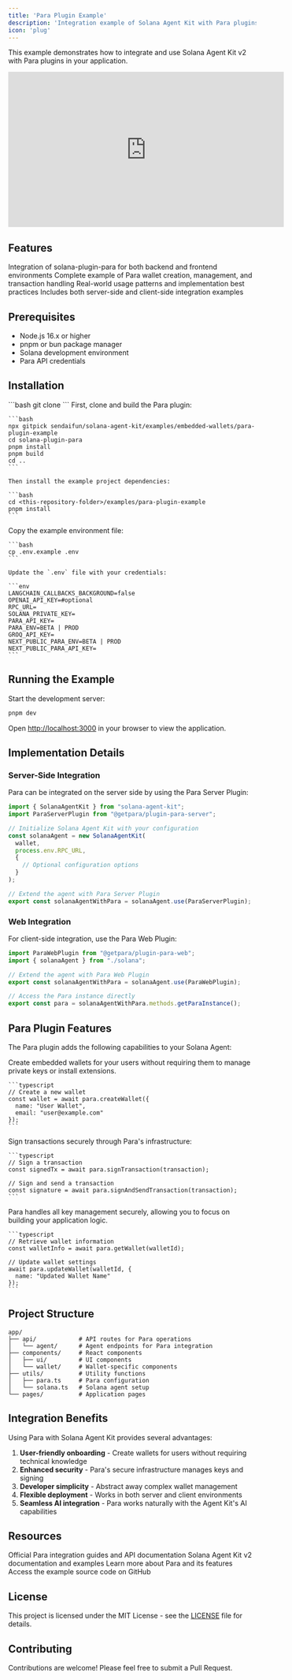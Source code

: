 ```yaml
---
title: 'Para Plugin Example'
description: 'Integration example of Solana Agent Kit with Para plugins'
icon: 'plug'
---
```


This example demonstrates how to integrate and use Solana Agent Kit v2 with Para plugins in your application.

<div className="flex justify-center my-6">
  <iframe 
    width="560" 
    height="315" 
    src="https://www.youtube.com/embed/qItH-SnOcr8" 
    title="Para Plugin Example Demo" 
    frameBorder="0" 
    allow="accelerometer; autoplay; clipboard-write; encrypted-media; gyroscope; picture-in-picture" 
    allowFullScreen
    className="rounded-md shadow-lg"
  ></iframe>
</div>

## Features

<CardGroup cols={2}>
  <Card title="Para Plugin Integration" icon="plug-circle-check">
    Integration of solana-plugin-para for both backend and frontend environments
  </Card>
  <Card title="Wallet Management" icon="wallet">
    Complete example of Para wallet creation, management, and transaction handling
  </Card>
  <Card title="Best Practices" icon="book">
    Real-world usage patterns and implementation best practices
  </Card>
  <Card title="Full-stack Implementation" icon="layer-group">
    Includes both server-side and client-side integration examples
  </Card>
</CardGroup>

## Prerequisites

- Node.js 16.x or higher
- pnpm or bun package manager
- Solana development environment
- Para API credentials

## Installation

<Steps>
  <Step title="Clone the repository">
    ```bash
    git clone <repository-url>
    ```
  </Step>
  <Step title="Install Para plugin dependencies">
    First, clone and build the Para plugin:
    
    ```bash
    npx gitpick sendaifun/solana-agent-kit/examples/embedded-wallets/para-plugin-example
    cd solana-plugin-para
    pnpm install
    pnpm build
    cd ..
    ```
    
    Then install the example project dependencies:
    
    ```bash
    cd <this-repository-folder>/examples/para-plugin-example
    pnpm install
    ```
  </Step>
  <Step title="Set up environment variables">
    Copy the example environment file:
    
    ```bash
    cp .env.example .env
    ```
    
    Update the `.env` file with your credentials:
    
    ```env
    LANGCHAIN_CALLBACKS_BACKGROUND=false
    OPENAI_API_KEY=#optional
    RPC_URL=
    SOLANA_PRIVATE_KEY=
    PARA_API_KEY=
    PARA_ENV=BETA | PROD
    GROQ_API_KEY=
    NEXT_PUBLIC_PARA_ENV=BETA | PROD
    NEXT_PUBLIC_PARA_API_KEY=
    ```
  </Step>
</Steps>

## Running the Example

Start the development server:

```bash
pnpm dev
```

Open [http://localhost:3000](http://localhost:3000) in your browser to view the application.

## Implementation Details

### Server-Side Integration

Para can be integrated on the server side by using the Para Server Plugin:

```typescript
import { SolanaAgentKit } from "solana-agent-kit";
import ParaServerPlugin from "@getpara/plugin-para-server";

// Initialize Solana Agent Kit with your configuration
const solanaAgent = new SolanaAgentKit(
  wallet,
  process.env.RPC_URL,
  {
    // Optional configuration options
  }
);

// Extend the agent with Para Server Plugin
export const solanaAgentWithPara = solanaAgent.use(ParaServerPlugin);
```

### Web Integration

For client-side integration, use the Para Web Plugin:

```typescript
import ParaWebPlugin from "@getpara/plugin-para-web";
import { solanaAgent } from "./solana";

// Extend the agent with Para Web Plugin
export const solanaAgentWithPara = solanaAgent.use(ParaWebPlugin);

// Access the Para instance directly
export const para = solanaAgentWithPara.methods.getParaInstance();
```

## Para Plugin Features

The Para plugin adds the following capabilities to your Solana Agent:

<AccordionGroup>
  <Accordion title="Wallet Creation">
    Create embedded wallets for your users without requiring them to manage private keys or install extensions.
    
    ```typescript
    // Create a new wallet
    const wallet = await para.createWallet({
      name: "User Wallet",
      email: "user@example.com"
    });
    ```
  </Accordion>
  
  <Accordion title="Transaction Signing">
    Sign transactions securely through Para's infrastructure:
    
    ```typescript
    // Sign a transaction
    const signedTx = await para.signTransaction(transaction);
    
    // Sign and send a transaction
    const signature = await para.signAndSendTransaction(transaction);
    ```
  </Accordion>
  
  <Accordion title="Key Management">
    Para handles all key management securely, allowing you to focus on building your application logic.
    
    ```typescript
    // Retrieve wallet information
    const walletInfo = await para.getWallet(walletId);
    
    // Update wallet settings
    await para.updateWallet(walletId, {
      name: "Updated Wallet Name"
    });
    ```
  </Accordion>
</AccordionGroup>

## Project Structure

```
app/
├── api/            # API routes for Para operations
│   └── agent/      # Agent endpoints for Para integration
├── components/     # React components
│   ├── ui/         # UI components
│   └── wallet/     # Wallet-specific components
├── utils/          # Utility functions
│   ├── para.ts     # Para configuration
│   └── solana.ts   # Solana agent setup
└── pages/          # Application pages
```

## Integration Benefits

Using Para with Solana Agent Kit provides several advantages:

1. **User-friendly onboarding** - Create wallets for users without requiring technical knowledge
2. **Enhanced security** - Para's secure infrastructure manages keys and signing
3. **Developer simplicity** - Abstract away complex wallet management
4. **Flexible deployment** - Works in both server and client environments
5. **Seamless AI integration** - Para works naturally with the Agent Kit's AI capabilities

## Resources

<CardGroup cols={2}>
  <Card title="Para Documentation" icon="book" href="https://docs.getpara.com/integration-guides/solana">
    Official Para integration guides and API documentation
  </Card>
  <Card title="Solana Agent Kit" icon="toolbox" href="https://github.com/sendaifun/solana-agent-kit/tree/v2">
    Solana Agent Kit v2 documentation and examples
  </Card>
  <Card title="Para Website" icon="globe" href="https://getpara.com/">
    Learn more about Para and its features
  </Card>
  <Card title="GitHub Repository" icon="github" href="#">
    Access the example source code on GitHub
  </Card>
</CardGroup>

## License

This project is licensed under the MIT License - see the [LICENSE](LICENSE) file for details.

## Contributing

Contributions are welcome! Please feel free to submit a Pull Request.